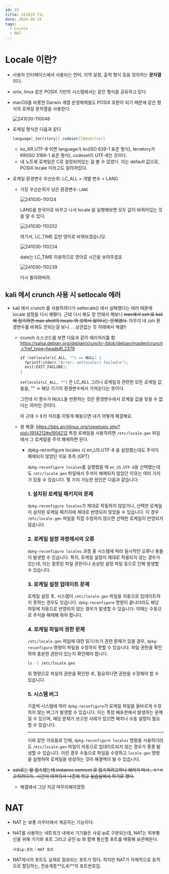 ```yaml
---
id: 23
title: 241019 TIL
date: 2024-10-19
tags:
  - Locale
  - NAT
---
```

# Locale 이란?

- 사용자 인터페이스에서 사용되는 언어, 지역 설정, 출력 형식 등을 정의하는 **문자열**이다.
- unix, linux 같은 POSIX 기반의 시스템에서는 같은 형식을 공유하고 있다.
- macOS를 비롯한 Darwin 계열 운영체제들도 POSIX 호환이 되기 때문에 같은 형식의 로케일 문자열을 사용한다.
    
    ![241030-110048](/posts/23-til-241019/241030-110048.png)
    
- 로케일 형식은 다음과 같다
    
    ```java
    language[_territory][.codeset][@modifier]
    ```
    
    - ko_KR.UTF-8 이면 language가 ko(ISO 639-1 표준 형식), terretory가 KR(ISO 3166-1 표준 형식), codeset이 UTF-8인 것이다.
    - 내 노트북 로케일은 C로 설정되어있는 걸 볼 수 있었다. 이는 default 값으로, POSIX locale 이라고도 알려져있다.
- 로케일 환경변수 우선순위: LC_ALL > 개별 변수 > LANG
    - 가장 우선순위가 낮은 환경변수: `LANG`
        
        ![241030-110124](/posts/23-til-241019/241030-110124.png)
        
        LANG을 한국어로 바꾸고 나서 locale 을 실행해보면 모두 값이 바뀌어있는 것을 알 수 있다.
        
        ![241030-110202](/posts/23-til-241019/241030-110202.png)
        
        여기서, LC_TIME 값만 영어로 바꿔보겠습니당.
        
        ![241030-110224](/posts/23-til-241019/241030-110224.png)
        
        date는 LC_TIME 이용하므로 영어로 시간을 보여주겠죠
        
        ![241030-110239](/posts/23-til-241019/241030-110239.png)
        
        다시 돌아와버려.
        

## kali 에서 crunch 사용 시 setlocale 에러

- kali 에서 crunch 를 사용하려다가 setlocale() 에서 실패했다는 에러 때문에 locale 설정을 다시 해봤다. 근데 다시 해도 잘 안돼서 해보니 ~~mac에서 ssh 로 kali에 접속하면 mac shell의 locale 와 꼬여서 일어나는 문제였다.~~
아무리 내 zsh 환경변수를 바꿔도 안되는걸 보니 . . 상관없는 듯 아래에서 해결!!
    - crunch 소스코드를 보면 다음과 같이 에러처리를 함 https://salsa.debian.org/debian/crunch/-/blob/debian/master/crunch.c?ref_type=heads#L2379
        
        ```c
        if (setlocale(LC_ALL, "") == NULL) {
          fprintf(stderr,"Error: setlocale() failed\n");
          exit(EXIT_FAILURE);
        }
        ```
        
        `setlocale(LC_ALL, "")` 은 LC_ALL 그러니 로케일과 관련한 모든 로케일 값들을, “” → 해당 기기의 환경변수에서 가져온다는 뜻이다.
        
        그런데 이 함수가 NULL을 반환하는 것은 환경변수에서 로케일 값을 찾을 수 없다는 의미인 것이다.
        
        아 근데 ㅇㅔ러 처리를 이렇게 해놓으면 내가 어떻게 해결해요.
        
    - 왕 해결: https://bbs.archlinux.org/viewtopic.php?pid=1914212#p1914212 특정 로케일을 사용하려면 `/etc/locale.gen` 파일에서 그 로케일을 주석 해제하면 된다.
        - dpkg-reconfigure locales 시 en_US.UTF-8 을 설정했는데도 주석이 해제되지 않았던 이유 추측 (GPT)
            
            `dpkg-reconfigure locales`를 실행했을 때 `en_US.UTF-8`을 선택했는데도 `/etc/locale.gen` 파일에서 주석이 해제되지 않았던 이유는 여러 가지가 있을 수 있습니다. 몇 가지 가능한 원인은 다음과 같습니다:
            
            ### 1. **설치된 로케일 패키지의 문제**
            
            `dpkg-reconfigure locales`가 제대로 작동하지 않았거나, 선택한 로케일이 설치된 로케일 패키지에 제대로 반영되지 않았을 수 있습니다. 이 경우 `/etc/locale.gen` 파일을 직접 수정하지 않으면 선택한 로케일이 반영되지 않습니다.
            
            ### 2. **로케일 설정 과정에서의 오류**
            
            `dpkg-reconfigure locales` 과정 중 시스템에 따라 일시적인 오류나 충돌이 발생할 수 있습니다. 특히, 로케일 설정이 제대로 적용되지 않는 경우가 있는데, 이는 잘못된 파일 권한이나 손상된 설정 파일 등으로 인해 발생할 수 있습니다.
            
            ### 3. **로케일 설정 업데이트 문제**
            
            로케일 설정 후, 시스템이 `/etc/locale.gen` 파일을 자동으로 업데이트하지 못하는 경우도 있습니다. `dpkg-reconfigure` 명령이 끝나더라도 해당 파일에 자동으로 반영되지 않는 경우가 발생할 수 있습니다. 이때는 수동으로 주석을 해제해 줘야 합니다.
            
            ### 4. **로케일 파일의 권한 문제**
            
            `/etc/locale.gen` 파일에 대한 읽기/쓰기 권한 문제가 있을 경우, `dpkg-reconfigure` 명령이 파일을 수정하지 못할 수 있습니다. 파일 권한을 확인하여 충분한 권한이 있는지 확인해야 합니다.
            
            ```bash
            ls -l /etc/locale.gen
            
            ```
            
            위 명령으로 파일의 권한을 확인한 후, 필요하다면 권한을 수정해야 할 수 있습니다.
            
            ### 5. **시스템 버그**
            
            가끔씩 시스템에 따라 `dpkg-reconfigure`가 로케일 파일을 올바르게 수정하지 않는 버그가 발생할 수 있습니다. 이는 특정 배포판에서 발생하는 문제일 수 있으며, 해당 문제가 보고된 사례가 있으면 패치나 수동 설정이 필요할 수 있습니다.
            
            ---
            
            이와 같은 이유들로 인해, `dpkg-reconfigure locales` 명령을 사용하더라도 `/etc/locale.gen` 파일이 자동으로 업데이트되지 않는 경우가 종종 발생할 수 있습니다. 이런 경우 수동으로 파일을 수정하고 `locale-gen` 명령을 실행하여 로케일을 생성하는 것이 해결책이 될 수 있습니다.
            
- ~~ssh로는 잘 접속됐는데 instance connect 로 접속하려고하니 에러가 떠서.. ㅇ^ㅇ 고치려다가.. 시간이 아까워서 나중에 학교 실습실에서 하기로 했다.~~
    - 해결돼서 그냥 지금 마무리해야겠땅.

# NAT

- NAT 는 보통 라우터에서 제공하는 기능이다.
- NAT를 사용하는 네트워크 내에서 기기들은 사설 ip로 구분되는데, NAT는 외부통신을 위해 기기와 포트 그리고 공인 ip 와 함께 통신할 포트를 매핑해 보관해둔다.
    
    `사설ip:포트` - `NAT 포트`
    
- NAT에서의 포트도 실제로 점유되는 포트가 맞다. 하지만 NAT가 자체적으로 동적으로 할당하는, 전송계층**(L4)**의 포트번호임.